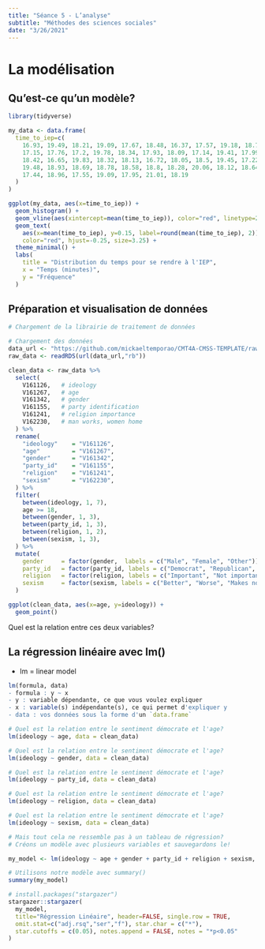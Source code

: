 ```yaml
---
title: "Séance 5 - L’analyse"
subtitle: "Méthodes des sciences sociales"
date: "3/26/2021"
---
```


# La modélisation

## Qu'est-ce qu'un modèle?

```r
library(tidyverse)

my_data <- data.frame(
  time_to_iep=c(
    16.93, 19.49, 18.21, 19.09, 17.67, 18.48, 16.37, 17.57, 19.18, 18.74,
    17.15, 17.76, 17.2, 19.78, 18.34, 17.93, 18.09, 17.14, 19.41, 17.99, 16.54,
    18.42, 16.65, 19.83, 18.32, 18.13, 16.72, 18.05, 18.5, 19.45, 17.22, 17.32,
    19.48, 18.93, 18.69, 18.78, 18.58, 18.8, 18.28, 20.06, 18.12, 18.64, 18.16,
    17.44, 18.96, 17.55, 19.09, 17.95, 21.01, 18.19
  )
)

ggplot(my_data, aes(x=time_to_iep)) +
  geom_histogram() +
  geom_vline(aes(xintercept=mean(time_to_iep)), color="red", linetype=2) +
  geom_text(
    aes(x=mean(time_to_iep), y=0.15, label=round(mean(time_to_iep), 2)),
    color="red", hjust=-0.25, size=3.25) +
  theme_minimal() +
  labs(
    title = "Distribution du temps pour se rendre à l'IEP",
    x = "Temps (minutes)",
    y = "Fréquence"
  )
```

## Préparation et visualisation de données

```r
# Chargement de la librairie de traitement de données

# Chargement des données
data_url <- "https://github.com/mickaeltemporao/CMT4A-CMSS-TEMPLATE/raw/main/data/ts_2016.rds"
raw_data <- readRDS(url(data_url,"rb"))

clean_data <- raw_data %>%
  select(
    V161126,   # ideology
    V161267,   # age
    V161342,   # gender
    V161155,   # party identification
    V161241,   # religion importance
    V162230,   # man works, women home
  ) %>%
  rename(
    "ideology"    = "V161126",
    "age"         = "V161267",
    "gender"      = "V161342",
    "party_id"    = "V161155",
    "religion"    = "V161241",
    "sexism"      = "V162230",
  ) %>%
  filter(
    between(ideology, 1, 7),
    age >= 18,
    between(gender, 1, 3),
    between(party_id, 1, 3),
    between(religion, 1, 2),
    between(sexism, 1, 3),
  ) %>%
  mutate(
    gender     = factor(gender,  labels = c("Male", "Female", "Other")),
    party_id   = factor(party_id, labels = c("Democrat", "Republican", "Independent")),
    religion   = factor(religion, labels = c("Important", "Not important")),
    sexism     = factor(sexism, labels = c("Better", "Worse", "Makes no difference")),
  )

```

```r
ggplot(clean_data, aes(x=age, y=ideology)) +
  geom_point()
```

Quel est la relation entre ces deux variables?


## La régression linéaire avec lm()

- lm = linear model

```r
lm(formula, data)
- formula : y ~ x
- y : variable dépendante, ce que vous voulez expliquer
- x : variable(s) indépendante(s), ce qui permet d'expliquer y
- data : vos données sous la forme d'un `data.frame`
```

```r

# Quel est la relation entre le sentiment démocrate et l'age?
lm(ideology ~ age, data = clean_data)

# Quel est la relation entre le sentiment démocrate et l'age?
lm(ideology ~ gender, data = clean_data)

# Quel est la relation entre le sentiment démocrate et l'age?
lm(ideology ~ party_id, data = clean_data)

# Quel est la relation entre le sentiment démocrate et l'age?
lm(ideology ~ religion, data = clean_data)

# Quel est la relation entre le sentiment démocrate et l'age?
lm(ideology ~ sexism, data = clean_data)

# Mais tout cela ne ressemble pas à un tableau de régression?
# Créons un modèle avec plusieurs variables et sauvegardons le!

my_model <- lm(ideology ~ age + gender + party_id + religion + sexism, data = clean_data)

# Utilisons notre modèle avec summary()
summary(my_model)


```


```r
# install.packages("stargazer")
stargazer::stargazer(
  my_model,
  title="Régression Linéaire", header=FALSE, single.row = TRUE,
  omit.stat=c("adj.rsq","ser","f"), star.char = c("*"),
  star.cutoffs = c(0.05), notes.append = FALSE, notes = "*p<0.05"
)

```
